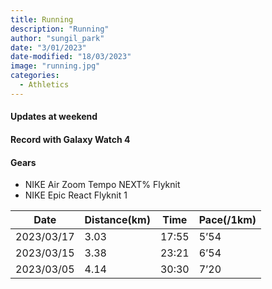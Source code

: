 ---
title: Running
description: "Running"
author: "sungil_park"
date: "3/01/2023"
date-modified: "18/03/2023"
image: "running.jpg"
categories:
  - Athletics
---

#### Updates at weekend
#### Record with Galaxy Watch 4
#### Gears
 * NIKE  Air Zoom Tempo NEXT% Flyknit
 * NIKE Epic React Flyknit 1
 

|Date|Distance(km)|Time|Pace(/1km)|
|---|---|---|---|
|2023/03/17|3.03|17:55|5'54|
|2023/03/15|3.38|23:21|6'54|
|2023/03/05|4.14|30:30|7'20|